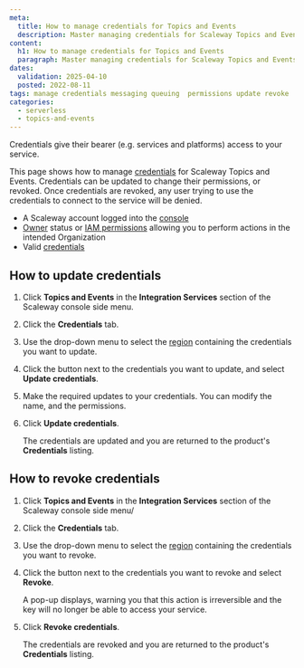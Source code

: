 ```yaml
---
meta:
  title: How to manage credentials for Topics and Events
  description: Master managing credentials for Scaleway Topics and Events. Follow this guide to securely update, rotate, and control access to your messaging services.
content:
  h1: How to manage credentials for Topics and Events
  paragraph: Master managing credentials for Scaleway Topics and Events. Follow this guide to securely update, rotate, and control access to your messaging services.
dates:
  validation: 2025-04-10
  posted: 2022-08-11 
tags: manage credentials messaging queuing  permissions update revoke 
categories:
  - serverless
  - topics-and-events 
---
```


Credentials give their bearer (e.g. services and platforms) access to your service. 

This page shows how to manage [credentials](/topics-and-events/concepts/#credentials) for Scaleway Topics and Events. Credentials can be updated to change their permissions, or revoked. Once credentials are revoked, any user trying to use the credentials to connect to the service will be denied.

<Macro id="requirements" />

- A Scaleway account logged into the [console](https://console.scaleway.com)
- [Owner](/iam/concepts/#owner) status or [IAM permissions](/iam/concepts/#permission) allowing you to perform actions in the intended Organization
- Valid [credentials](/topics-and-events/how-to/create-credentials/)

## How to update credentials

1. Click **Topics and Events** in the **Integration Services** section of the Scaleway console side menu.

2. Click the **Credentials** tab.

3. Use the drop-down menu to select the [region](/topics-and-events/concepts/#region) containing the credentials you want to update.

4. Click the <Icon name="more" /> button next to the credentials you want to update, and select **Update credentials**.

5. Make the required updates to your credentials. You can modify the name, and the permissions.

6. Click **Update credentials**.

    The credentials are updated and you are returned to the product's **Credentials** listing.

## How to revoke credentials

1. Click **Topics and Events** in the **Integration Services** section of the Scaleway console side menu/

2. Click the **Credentials** tab.

3. Use the drop-down menu to select the [region](/topics-and-events/concepts/#region) containing the credentials you want to revoke.

4. Click the <Icon name="more" /> button next to the credentials you want to revoke and select **Revoke**.

    A pop-up displays, warning you that this action is irreversible and the key will no longer be able to access your service.

5. Click **Revoke credentials**.

    The credentials are revoked and you are returned to the product's **Credentials** listing.



